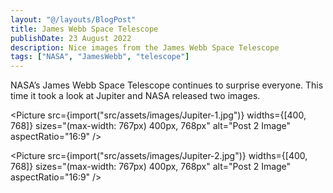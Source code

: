 ```yaml
---
layout: "@/layouts/BlogPost"
title: James Webb Space Telescope
publishDate: 23 August 2022
description: Nice images from the James Webb Space Telescope
tags: ["NASA", "JamesWebb", "telescope"]
---
```



NASA’s James Webb Space Telescope continues to surprise everyone. This time it took a look at Jupiter and NASA released two images.

<Picture
		src={import("src/assets/images/Jupiter-1.jpg")}
		widths={[400, 768]}
		sizes="(max-width: 767px) 400px, 768px"
		alt="Post 2 Image"
		aspectRatio="16:9"
		/>


<Picture
		src={import("src/assets/images/Jupiter-2.jpg")}
		widths={[400, 768]}
		sizes="(max-width: 767px) 400px, 768px"
		alt="Post 2 Image"
		aspectRatio="16:9"
		/>
